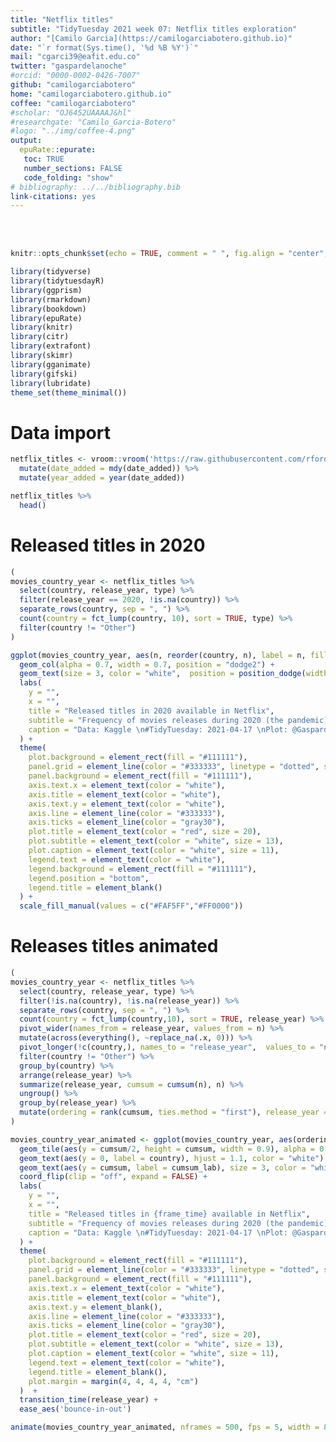 ```yaml
---
title: "Netflix titles"
subtitle: "TidyTuesday 2021 week 07: Netflix titles exploration"
author: "[Camilo Garcia](https://camilogarciabotero.github.io)"
date: "`r format(Sys.time(), '%d %B %Y')`"
mail: "cgarci39@eafit.edu.co"
twitter: "gaspardelanoche"
#orcid: "0000-0002-0426-7007"
github: "camilogarciabotero"
home: "camilogarciabotero.github.io"
coffee: "camilogarciabotero"
#scholar: "OJ6452UAAAAJ&hl"
#researchgate: "Camilo_Garcia-Botero"
#logo: "../img/coffee-4.png"
output:
  epuRate::epurate:
   toc: TRUE
   number_sections: FALSE
   code_folding: "show"
# bibliography: ../../bibliography.bib
link-citations: yes
---
```


<br><br>

```r
knitr::opts_chunk$set(echo = TRUE, comment = " ", fig.align = "center", fig.height = 10, fig.width = 12, cache = TRUE)
```

```r
library(tidyverse)
library(tidytuesdayR)
library(ggprism)
library(rmarkdown)
library(bookdown)
library(epuRate)
library(knitr)
library(citr)
library(extrafont)
library(skimr)
library(gganimate)
library(gifski)
library(lubridate)
theme_set(theme_minimal())
```

# Data import

```r
netflix_titles <- vroom::vroom('https://raw.githubusercontent.com/rfordatascience/tidytuesday/master/data/2021/2021-04-20/netflix_titles.csv') %>% 
  mutate(date_added = mdy(date_added)) %>% 
  mutate(year_added = year(date_added))
```

```r
netflix_titles %>%
  head()
```

# Released titles in 2020

```r
(
movies_country_year <- netflix_titles %>% 
  select(country, release_year, type) %>% 
  filter(release_year == 2020, !is.na(country)) %>% 
  separate_rows(country, sep = ", ") %>% 
  count(country = fct_lump(country, 10), sort = TRUE, type) %>% 
  filter(country != "Other")
)

ggplot(movies_country_year, aes(n, reorder(country, n), label = n, fill = type)) +
  geom_col(alpha = 0.7, width = 0.7, position = "dodge2") +
  geom_text(size = 3, color = "white",  position = position_dodge(width = 0.8), hjust = -1) +
  labs(
    y = "",
    x = "",
    title = "Released titles in 2020 available in Netflix",
    subtitle = "Frequency of movies releases during 2020 (the pandemic) per country, that are available in Netflix \n(Date do not correspond to Netflix release, but to the movies theirselves)",
    caption = "Data: Kaggle \n#TidyTuesday: 2021-04-17 \nPlot: @Gaspardelanoche"
  ) +
  theme(
    plot.background = element_rect(fill = "#111111"),
    panel.grid = element_line(color = "#333333", linetype = "dotted", size = 0.2),
    panel.background = element_rect(fill = "#111111"),
    axis.text.x = element_text(color = "white"),
    axis.title = element_text(color = "white"),
    axis.text.y = element_text(color = "white"),
    axis.line = element_line(color = "#333333"),
    axis.ticks = element_line(color = "gray30"),
    plot.title = element_text(color = "red", size = 20),
    plot.subtitle = element_text(color = "white", size = 13),
    plot.caption = element_text(color = "white", size = 11),
    legend.text = element_text(color = "white"),
    legend.background = element_rect(fill = "#111111"),
    legend.position = "bottom",
    legend.title = element_blank()
  ) +
  scale_fill_manual(values = c("#FAF5FF","#FF0000"))
```

# Releases titles animated

```r
(
movies_country_year <- netflix_titles %>% 
  select(country, release_year, type) %>% 
  filter(!is.na(country), !is.na(release_year)) %>% 
  separate_rows(country, sep = ", ") %>% 
  count(country = fct_lump(country,10), sort = TRUE, release_year) %>% 
  pivot_wider(names_from = release_year, values_from = n) %>% 
  mutate(across(everything(), ~replace_na(.x, 0))) %>% 
  pivot_longer(!c(country,), names_to = "release_year",  values_to = "n") %>% 
  filter(country != "Other") %>% 
  group_by(country) %>% 
  arrange(release_year) %>%
  summarize(release_year, cumsum = cumsum(n), n) %>%
  ungroup() %>% 
  group_by(release_year) %>% 
  mutate(ordering = rank(cumsum, ties.method = "first"), release_year = as.integer(release_year), cumsum_lab = as.character(cumsum))
)

movies_country_year_animated <- ggplot(movies_country_year, aes(ordering, group = country)) +
  geom_tile(aes(y = cumsum/2, height = cumsum, width = 0.9), alpha = 0.5, fill = "red") +
  geom_text(aes(y = 0, label = country), hjust = 1.1, color = "white") +
  geom_text(aes(y = cumsum, label = cumsum_lab), size = 3, color = "white", hjust = -0.5) +
  coord_flip(clip = "off", expand = FALSE) +  
  labs(
    y = "",
    x = "",
    title = "Released titles in {frame_time} available in Netflix",
    subtitle = "Frequency of movies releases during 2020 (the pandemic) per country, that are available in Netflix \n(Date do not correspond to Netflix release, but to the movies theirselves)",
    caption = "Data: Kaggle \n#TidyTuesday: 2021-04-17 \nPlot: @Gaspardelanoche"
  ) +
  theme(
    plot.background = element_rect(fill = "#111111"),
    panel.grid = element_line(color = "#333333", linetype = "dotted", size = 0.2),
    panel.background = element_rect(fill = "#111111"),
    axis.text.x = element_text(color = "white"),
    axis.title = element_text(color = "white"),
    axis.text.y = element_blank(),
    axis.line = element_line(color = "#333333"),
    axis.ticks = element_line(color = "gray30"),
    plot.title = element_text(color = "red", size = 20),
    plot.subtitle = element_text(color = "white", size = 13),
    plot.caption = element_text(color = "white", size = 11),
    legend.text = element_text(color = "white"),
    legend.title = element_blank(),
    plot.margin = margin(4, 4, 4, 4, "cm")
  )  +
  transition_time(release_year) +
  ease_aes('bounce-in-out')

animate(movies_country_year_animated, nframes = 500, fps = 5, width = 800, height = 800, end_pause = 25)
```


